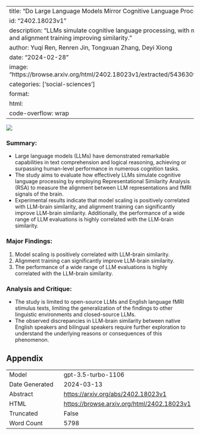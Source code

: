 
---
title: "Do Large Language Models Mirror Cognitive Language Processing?"
id: "2402.18023v1"
description: "LLMs simulate cognitive language processing, with model scaling and alignment training improving similarity."
author: Yuqi Ren, Renren Jin, Tongxuan Zhang, Deyi Xiong
date: "2024-02-28"
image: "https://browse.arxiv.org/html/2402.18023v1/extracted/5436309/model.png"
categories: ['social-sciences']
format:
  html:
    code-overflow: wrap
---

![](https://browse.arxiv.org/html/2402.18023v1/extracted/5436309/model.png)

### **Summary:**
- Large language models (LLMs) have demonstrated remarkable capabilities in text comprehension and logical reasoning, achieving or surpassing human-level performance in numerous cognition tasks.
- The study aims to evaluate how effectively LLMs simulate cognitive language processing by employing Representational Similarity Analysis (RSA) to measure the alignment between LLM representations and fMRI signals of the brain.
- Experimental results indicate that model scaling is positively correlated with LLM-brain similarity, and alignment training can significantly improve LLM-brain similarity. Additionally, the performance of a wide range of LLM evaluations is highly correlated with the LLM-brain similarity.

### **Major Findings:**
1. Model scaling is positively correlated with LLM-brain similarity.
2. Alignment training can significantly improve LLM-brain similarity.
3. The performance of a wide range of LLM evaluations is highly correlated with the LLM-brain similarity.

### **Analysis and Critique:**
- The study is limited to open-source LLMs and English language fMRI stimulus texts, limiting the generalization of the findings to other linguistic environments and closed-source LLMs.
- The observed discrepancies in LLM-brain similarity between native English speakers and bilingual speakers require further exploration to understand the underlying reasons or consequences of this phenomenon.

## Appendix

|          |          |
|----------|----------|
| Model     | gpt-3.5-turbo-1106       |
| Date Generated     | 2024-03-13       |
| Abstract | [https://arxiv.org/abs/2402.18023v1](https://arxiv.org/abs/2402.18023v1)        |
| HTML     | [https://browse.arxiv.org/html/2402.18023v1](https://browse.arxiv.org/html/2402.18023v1)       |
| Truncated       | False       |
| Word Count       | 5798       |